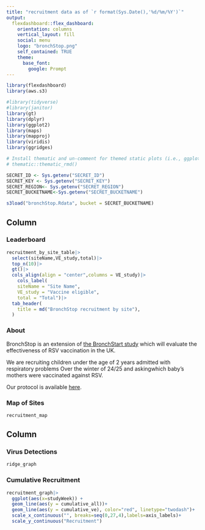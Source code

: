 ```yaml
---
title: "recruitment data as of `r format(Sys.Date(),'%d/%m/%Y')`"
output: 
  flexdashboard::flex_dashboard:
    orientation: columns
    vertical_layout: fill
    social: menu
    logo: "bronchStop.png"
    self_contained: TRUE
    theme:
      base_font:
        google: Prompt
---
```


<!-- TODO LIST -->
<!-- set up netlify -->
<!-- set up github -->

```r
library(flexdashboard)
library(aws.s3)

#library(tidyverse)
#library(janitor)
library(gt)
library(dplyr)
library(ggplot2)
library(maps)
library(mapproj)
library(viridis)
library(ggridges)

# Install thematic and un-comment for themed static plots (i.e., ggplot2)
# thematic::thematic_rmd()

SECRET_ID <- Sys.getenv("SECRET_ID")
SECRET_KEY <- Sys.getenv("SECRET_KEY")
SECRET_REGION<- Sys.getenv("SECRET_REGION")
SECRET_BUCKETNAME<-Sys.getenv("SECRET_BUCKETNAME")

s3load("bronchStop.Rdata", bucket = SECRET_BUCKETNAME)

```
Column {data-width=550 .tabset}
-----------------------------------------------------------------------

### Leaderboard

```r
recruitment_by_site_table|>
  select(siteName,VE_study,total)|>
  top_n(10)|>
  gt()|>
  cols_align(align = "center",columns = VE_study)|>
    cols_label(
    siteName = "Site Name",
    VE_study = "Vaccine eligible",
    total = "Total")|>
  tab_header(
    title = md("BronchStop recruitment by site"),
  )

```

### About

BronchStop is an extension of [the BronchStart study](https://doi.org/10.1093/infdis/jiad551) which will  evaluate the effectiveness of RSV vaccination in the UK.

We are recruiting children under the age of 2 years admitted with respiratory problems Over the winter of 24/25 and askingwhich baby's mothers were vaccinated against RSV.

Our protocol is available [here](https://doi.org/10.12688%2Fwellcomeopenres.16778.2).


### Map of Sites
```r
recruitment_map
```



Column {data-width=450}
-----------------------------------------------------------------------

### Virus Detections

```r
ridge_graph
```

### Cumulative Recruitment

```r

recruitment_graph|>
  ggplot(aes(x=studyWeek)) +
  geom_line(aes(y = cumulative_all))+
  geom_line(aes(y = cumulative_ve), color="red", linetype="twodash")+
  scale_x_continuous("", breaks=seq(0,27,4),labels=axis_labels)+
  scale_y_continuous("Recruitment")

```
